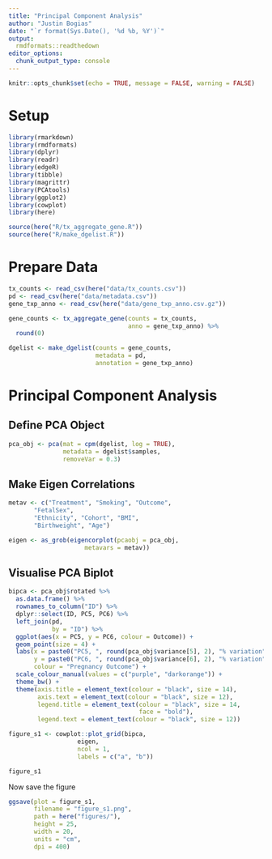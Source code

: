 ```yaml
---
title: "Principal Component Analysis"
author: "Justin Bogias"
date: "`r format(Sys.Date(), '%d %b, %Y')`"
output: 
  rmdformats::readthedown
editor_options: 
  chunk_output_type: console
---
```


```r
knitr::opts_chunk$set(echo = TRUE, message = FALSE, warning = FALSE)
```

# Setup
```r
library(rmarkdown)
library(rmdformats)
library(dplyr)
library(readr)
library(edgeR)
library(tibble)
library(magrittr)
library(PCAtools)
library(ggplot2)
library(cowplot)
library(here)

source(here("R/tx_aggregate_gene.R"))
source(here("R/make_dgelist.R"))
```

# Prepare Data
```r
tx_counts <- read_csv(here("data/tx_counts.csv"))
pd <- read_csv(here("data/metadata.csv"))
gene_txp_anno <- read_csv(here("data/gene_txp_anno.csv.gz"))

gene_counts <- tx_aggregate_gene(counts = tx_counts,
                                 anno = gene_txp_anno) %>%
  round(0)

dgelist <- make_dgelist(counts = gene_counts,
                        metadata = pd,
                        annotation = gene_txp_anno)
```

# Principal Component Analysis
## Define PCA Object
```r
pca_obj <- pca(mat = cpm(dgelist, log = TRUE),
               metadata = dgelist$samples,
               removeVar = 0.3)
```

## Make Eigen Correlations
```r
metav <- c("Treatment", "Smoking", "Outcome", 
       "FetalSex",
       "Ethnicity", "Cohort", "BMI",
       "Birthweight", "Age")

eigen <- as_grob(eigencorplot(pcaobj = pca_obj,
                     metavars = metav))
```

## Visualise PCA Biplot
```r
bipca <- pca_obj$rotated %>%
  as.data.frame() %>%
  rownames_to_column("ID") %>%
  dplyr::select(ID, PC5, PC6) %>%
  left_join(pd,
            by = "ID") %>%
  ggplot(aes(x = PC5, y = PC6, colour = Outcome)) +
  geom_point(size = 4) +
  labs(x = paste0("PC5, ", round(pca_obj$variance[5], 2), "% variation"),
       y = paste0("PC6, ", round(pca_obj$variance[6], 2), "% variation"),
       colour = "Pregnancy Outcome") +
  scale_colour_manual(values = c("purple", "darkorange")) +
  theme_bw() +
  theme(axis.title = element_text(colour = "black", size = 14),
        axis.text = element_text(colour = "black", size = 12),
        legend.title = element_text(colour = "black", size = 14,
                                    face = "bold"),
        legend.text = element_text(colour = "black", size = 12))

figure_s1 <- cowplot::plot_grid(bipca,
                   eigen,
                   ncol = 1,
                   labels = c("a", "b"))

figure_s1
```

Now save the figure
```r
ggsave(plot = figure_s1,
       filename = "figure_s1.png",
       path = here("figures/"),
       height = 25,
       width = 20,
       units = "cm",
       dpi = 400)
```
